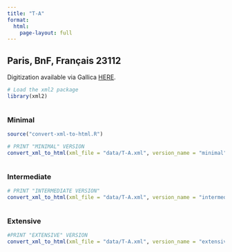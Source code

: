 ```yaml
---
title: "T-A"
format:
  html:
    page-layout: full
---
```


## Paris, BnF, Français 23112

Digitization available via Gallica [HERE](https://gallica.bnf.fr/ark:/12148/btv1b9063234c/f337.item.r=MS%2023112).

```r
# Load the xml2 package
library(xml2)
```

::: {.column-page-outset layout="[[6,6,6]]"}

::: {.column}
### Minimal


```r
source("convert-xml-to-html.R")
```

```r

# PRINT "MINIMAL" VERSION
convert_xml_to_html(xml_file = "data/T-A.xml", version_name = "minimal")

```

:::

::: {.column}
### Intermediate


```r
# PRINT "INTERMEDIATE VERSION"
convert_xml_to_html(xml_file = "data/T-A.xml", version_name = "intermediate")

```

:::

::: {.column}
### Extensive

```r
#PRINT "EXTENSIVE" VERSION
convert_xml_to_html(xml_file = "data/T-A.xml", version_name = "extensive")
```

:::

:::
